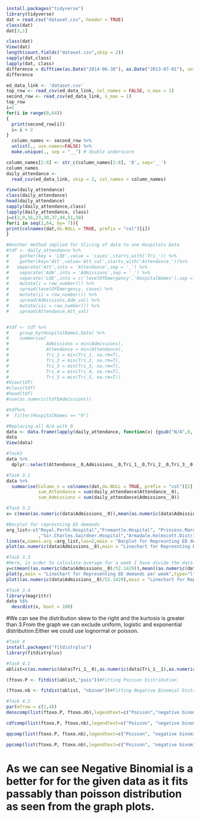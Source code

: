 
```{r prerequisites}
install.packages("tidyverse")
library(tidyverse)
dat = read.csv("dataset.csv", header = TRUE)
class(dat)
dat[3,1]
```



```{r #Task 1}

class(dat)
View(dat)
length(count.fields("dataset.csv",skip = 2))
sapply(dat,class)
lapply(dat, class)
difference = difftime(as.Date("2014-06-30"), as.Date("2013-07-01"), units = "weeks")
difference
```






```{r #Task 2}

ed_data_link <- 'dataset.csv'
top_row <- read_csv(ed_data_link, col_names = FALSE, n_max = 1)
second_row <- read_csv(ed_data_link, n_max = 1)
top_row
i=2
for(i in range(0,64))
{
  print(second_row[i])
  i= i + 2
}
  column_names <- second_row %>% 
  unlist(., use.names=FALSE) %>% 
  make.unique(., sep = "__") # double underscore

column_names[2:8] <- str_c(column_names[2:8], '0', sep='__')
column_names
daily_attendance <- 
  read_csv(ed_data_link, skip = 2, col_names = column_names)

View(daily_attendance)
class(daily_attendance)
head(daily_attendance)
sapply(daily_attendance,class)
lapply(daily_attendance, class)
j=c(2,9,16,23,30,37,44,51,58)
for(i in seq(2,64, by= 7)){
print(colnames(dat,do.NULL = TRUE, prefix = "col")[i])
}
```


```{r}
#Another method implied for Slicing of data to one Hospitals Data
#tdf <- daily_attendance %>%
#    gather(key = 'LOE',value = 'cases',starts_with('Tri_')) %>%
#    gather(key='Att',value='Att_val',starts_with('Attendance_'))%>%
#   separate('Att',into = 'Attendance',sep = '_') %>%
#    separate('Adm',into = 'Admissions',sep = '_') %>%
#    separate('LOE',into = c('levelOfEmergency','HospitalNames'),sep = "__") %>%
#    mutate(i = row_number()) %>%
#    spread(levelOfEmergency, cases) %>%
#    mutate(ii = row_number()) %>%
#    spread(Admissions,Adm_val) %>%
#    mutate(iii = row_number()) %>%
#    spread(Attendance,Att_val)


#tdf <- tdf %>%
#    group_by(HospitalNames,Date) %>%
#    summarise(
#              Admissions = min(Admissions),
#              Attendance = min(Attendance),
#              Tri_1 = min(Tri_1, na.rm=T),
#              Tri_2 = min(Tri_2, na.rm=T),
#              Tri_3 = min(Tri_3, na.rm=T),
#              Tri_4 = min(Tri_4, na.rm=T),
#              Tri_5 = min(Tri_5, na.rm=T))
#View(tdf)
#class(tdf)
#head(tdf)
#sum(as.numeric(tdf$Admissions))

#tdf%>%
#  filter(HospitalNames == "0")
```


```{r}
#Replacing all N/A with 0
data <- data.frame(lapply(daily_attendance, function(x) {gsub("N/A",0, x)}))
data
View(data)
```







```{r Selecting FIrst Hopsital i.e. Royal melbpurne Hospitals Dataset}
#Task3
data %>% 
  dplyr::select(Attendance__0,Admissions__0,Tri_1__0,Tri_2__0,Tri_3__0,Tri_4__0,Tri_5__0)
```
  

```{r General Summary}
#Task 3.1
data %>% 
  summarise(Column_n = colnames(dat,do.NULL = TRUE, prefix = "col")[2], 
            sum_Attendance = sum(daily_attendance$Attendance__0),
            sum_Admissions = sum(daily_attendance$Admissions__0))
```


```{r}
#Task 3.2
x= c(mean(as.numeric(data$Admissions__0)),mean(as.numeric(data$Admissions__1)),mean(as.numeric(data$Admissions__2)),mean(as.numeric(data$Admissions__3)),mean(as.numeric(data$Admissions__4)),mean(as.numeric(data$Admissions__5)),mean(as.numeric(data$Admissions__6)),mean(as.numeric(data$Admissions__7)),mean(as.numeric(data$Admissions__8)))
```


```{r ED Demands Per Year}
#Barplot for represnting ED demands
arg_list<-c("Royal.Perth.Hospital","Fremantle.Hospital", "Princess.Margaret.Hospital.For.Children","King.Edward.Memorial.Hospital.For.Women"
            ,"Sir.Charles.Gairdner.Hospital","Armadale.Kelmscott.District.Memorial.Hospital","Swan.District.Hospital","Rockingham.General.Hospital","Joondalup.Health.Campus")
lines(x,names.arg =arg_list,las=2,main = "Barplot for Represnting ED demands per year")
plot(as.numeric(data$Admissions__0),main = "Linechart for Represnting ED demands per year",type="o")#For Just One Hospital
```


```{r ED Demands Per Week}
#Task 3.3
#Here, in order to calculate average for a week I have divide the data by total no of weeks present in the given data's time period being 364 days i.e. 52.1429 weeks so I have,
y=c(mean((as.numeric(data$Admissions__0)/52.1429)),mean((as.numeric(data$Admissions__1)/52.1429)),mean((as.numeric(data$Admissions__2)/52.1429)),mean((as.numeric(data$Admissions__3)/52.1429)),mean((as.numeric(data$Admissions__4)/52.1429)),mean((as.numeric(data$Admissions__5)/52.1429)),mean((as.numeric(data$Admissions__6)/52.1429)),mean((as.numeric(data$Admissions__7)/52.1429)),mean((as.numeric(data$Admissions__8)/52.1429)))
plot(y,main = "Linechart for Representing ED demands per week",type="l",lwd="3",col="grey")
plot((as.numeric(data$Admissions__0)/52.1429),main = "Linechart for Representing ED demands per week",type="o",lwd="3",col="grey")#For Just One Hospital
```

```{r Checking a candidate distribution family for ED demand}
#Task 3.4
library(magrittr)
data %$% 
  descdist(x, boot = 100)
```
#We can see the distribution skew to the right and the kurtosis is greater than 3.From the graph we can exclude uniform, logistic and exponential distribution.Either we could use lognormal or poisson.







```{r Fitting Distributions}
#Task 4
install.packages("fitdistrplus")
library(fitdistrplus)
```

```{r fitting Poisson distribution and a negative binomial distribution on Tri_1}
#Task 4.1
ablist=c(as.numeric(data$Tri_1__0),as.numeric(data$Tri_1__1),as.numeric(data$Tri_1__2),as.numeric(data$Tri_1__3),as.numeric(data$Tri_1__4),as.numeric(data$Tri_1__5),as.numeric(data$Tri_1__6),as.numeric(data$Tri_1__7),as.numeric(data$Tri_1__8))

(ftoxo.P <- fitdist(ablist,"pois"))#Fitting Poisson Distribution

(ftoxo.nb <- fitdist(ablist, "nbinom"))#Fitting Negative Binomial Distribution
```

```{r Compare the log-likelihood of two fitted distributions}
#Task 4.2
par(mfrow = c(1,4))
denscomp(list(ftoxo.P, ftoxo.nb),legendtext=c("Poisson","negative binomial"),fitlty = 1)

cdfcomp(list(ftoxo.P, ftoxo.nb),legendtext=c("Poisson", "negative binomial"), fitlty = 1)

qqcomp(list(ftoxo.P, ftoxo.nb),legendtext=c("Poisson", "negative binomial"))

ppcomp(list(ftoxo.P, ftoxo.nb),legendtext=c("Poisson", "negative binomial"))

```
# As we can see Negative Binomial is a better for for the given data as it fits passably than poisson distribution as seen from the graph plots. 
